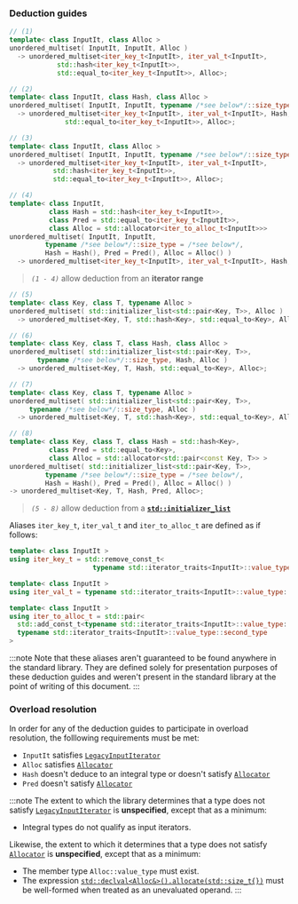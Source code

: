 ### Deduction guides
```cpp
// (1)
template< class InputIt, class Alloc >
unordered_multiset( InputIt, InputIt, Alloc )
  -> unordered_multiset<iter_key_t<InputIt>, iter_val_t<InputIt>,
            std::hash<iter_key_t<InputIt>>,
            std::equal_to<iter_key_t<InputIt>>, Alloc>;
```
```cpp
// (2)
template< class InputIt, class Hash, class Alloc >
unordered_multiset( InputIt, InputIt, typename /*see below*/::size_type, Hash, Alloc )
  -> unordered_multiset<iter_key_t<InputIt>, iter_val_t<InputIt>, Hash,
              std::equal_to<iter_key_t<InputIt>>, Alloc>;
```
```cpp
// (3)
template< class InputIt, class Alloc >
unordered_multiset( InputIt, InputIt, typename /*see below*/::size_type, Alloc )
  -> unordered_multiset<iter_key_t<InputIt>, iter_val_t<InputIt>,
           std::hash<iter_key_t<InputIt>>,
           std::equal_to<iter_key_t<InputIt>>, Alloc>;
```
```cpp
// (4)
template< class InputIt,
          class Hash = std::hash<iter_key_t<InputIt>>,
          class Pred = std::equal_to<iter_key_t<InputIt>>,
          class Alloc = std::allocator<iter_to_alloc_t<InputIt>>>
unordered_multiset( InputIt, InputIt,
         typename /*see below*/::size_type = /*see below*/,
         Hash = Hash(), Pred = Pred(), Alloc = Alloc() )
  -> unordered_multiset<iter_key_t<InputIt>, iter_val_t<InputIt>, Hash, Pred, Alloc>;
```
> *`(1 - 4)`* allow deduction from an **iterator range**

```cpp
// (5)
template< class Key, class T, typename Alloc >
unordered_multiset( std::initializer_list<std::pair<Key, T>>, Alloc )
  -> unordered_multiset<Key, T, std::hash<Key>, std::equal_to<Key>, Alloc>;
```
```cpp
// (6)
template< class Key, class T, class Hash, class Alloc >
unordered_multiset( std::initializer_list<std::pair<Key, T>>,
       typename /*see below*/::size_type, Hash, Alloc )
  -> unordered_multiset<Key, T, Hash, std::equal_to<Key>, Alloc>;
```
```cpp
// (7)
template< class Key, class T, typename Alloc >
unordered_multiset( std::initializer_list<std::pair<Key, T>>,
     typename /*see below*/::size_type, Alloc )
  -> unordered_multiset<Key, T, std::hash<Key>, std::equal_to<Key>, Alloc>;
```
```cpp
// (8)
template< class Key, class T, class Hash = std::hash<Key>,
          class Pred = std::equal_to<Key>,
          class Alloc = std::allocator<std::pair<const Key, T>> >
unordered_multiset( std::initializer_list<std::pair<Key, T>>,
         typename /*see below*/::size_type = /*see below*/,
         Hash = Hash(), Pred = Pred(), Alloc = Alloc() )
-> unordered_multiset<Key, T, Hash, Pred, Alloc>;
```
> *`(5 - 8)`* allow deduction from a [**`std::initializer_list`**](#)

Aliases `iter_key_t`, `iter_val_t` and `iter_to_alloc_t` are defined as if follows:
```cpp
template< class InputIt >
using iter_key_t = std::remove_const_t<
                     typename std::iterator_traits<InputIt>::value_type::first_type>;
```
```cpp
template< class InputIt >
using iter_val_t = typename std::iterator_traits<InputIt>::value_type::second_type;
```
```cpp
template< class InputIt >
using iter_to_alloc_t = std::pair<
  std::add_const_t<typename std::iterator_traits<InputIt>::value_type::first_type>,
  typename std::iterator_traits<InputIt>::value_type::second_type
>
```
:::note
Note that these aliases aren't guaranteed to be found anywhere in the standard library. 
They are defined solely for presentation purposes of these deduction guides and weren't
present in the standard library at the point of writing of this document.
:::

### Overload resolution
In order for any of the deduction guides to participate in overload resolution,
the folllowing requirements must be met:
 - `InputIt` satisfies [`LegacyInputIterator`](#)
 - `Alloc` satisfies [`Allocator`](#)
 - `Hash` doesn't deduce to an integral type or doesn't satisfy [`Allocator`](#)
 - `Pred` doesn't satisfy [`Allocator`](#)

:::note
The extent to which the library determines that a type does not satisfy [`LegacyInputIterator`](#) is **unspecified**,
except that as a minimum:
 - Integral types do not qualify as input iterators. 

Likewise, the extent to which it determines that a type does not satisfy [`Allocator`](#) is **unspecified**,
except that as a minimum:
 - The member type `Alloc::value_type` must exist.
 - The expression [`std::declval<Alloc&>().allocate(std::size_t{})`](#) must be well-formed when treated as an unevaluated operand.
:::